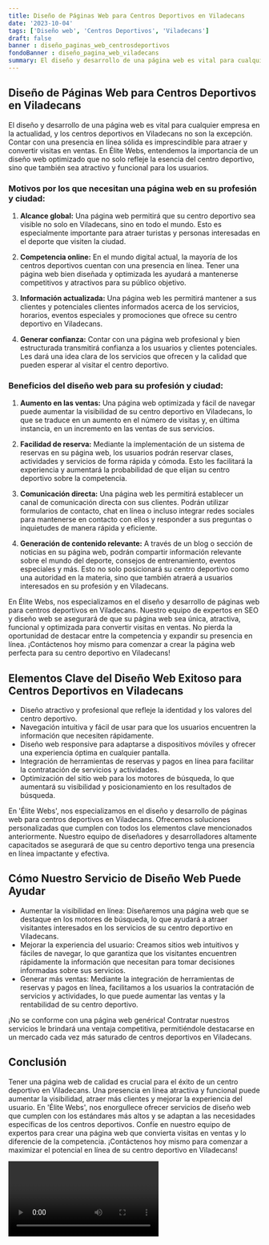 ```yaml
---
title: Diseño de Páginas Web para Centros Deportivos en Viladecans
date: '2023-10-04'
tags: ['Diseño web', 'Centros Deportivos', 'Viladecans']
draft: false
banner : diseño_paginas_web_centrosdeportivos
fondoBanner : diseño_pagina_web_viladecans
summary: El diseño y desarrollo de una página web es vital para cualquier empresa en la actualidad, y los centros deportivos en Viladecans no son la excepción. Contar con una presencia en línea sólida es imprescindible para atraer y convertir visitas en ventas. En Élite Webs, entendemos la importancia de un diseño web optimizado que no solo refleje la esencia del centro deportivo, sino que también sea atractivo y funcional para los usuarios.
---
```


## Diseño de Páginas Web para Centros Deportivos en Viladecans

El diseño y desarrollo de una página web es vital para cualquier empresa en la actualidad, y los centros deportivos en Viladecans no son la excepción. Contar con una presencia en línea sólida es imprescindible para atraer y convertir visitas en ventas. En Élite Webs, entendemos la importancia de un diseño web optimizado que no solo refleje la esencia del centro deportivo, sino que también sea atractivo y funcional para los usuarios.

### Motivos por los que necesitan una página web en su profesión y ciudad:

1. **Alcance global:** Una página web permitirá que su centro deportivo sea visible no solo en Viladecans, sino en todo el mundo. Esto es especialmente importante para atraer turistas y personas interesadas en el deporte que visiten la ciudad.

2. **Competencia online:** En el mundo digital actual, la mayoría de los centros deportivos cuentan con una presencia en línea. Tener una página web bien diseñada y optimizada les ayudará a mantenerse competitivos y atractivos para su público objetivo.

3. **Información actualizada:** Una página web les permitirá mantener a sus clientes y potenciales clientes informados acerca de los servicios, horarios, eventos especiales y promociones que ofrece su centro deportivo en Viladecans.

4. **Generar confianza:** Contar con una página web profesional y bien estructurada transmitirá confianza a los usuarios y clientes potenciales. Les dará una idea clara de los servicios que ofrecen y la calidad que pueden esperar al visitar el centro deportivo.

### Beneficios del diseño web para su profesión y ciudad:

1. **Aumento en las ventas:** Una página web optimizada y fácil de navegar puede aumentar la visibilidad de su centro deportivo en Viladecans, lo que se traduce en un aumento en el número de visitas y, en última instancia, en un incremento en las ventas de sus servicios.

2. **Facilidad de reserva:** Mediante la implementación de un sistema de reservas en su página web, los usuarios podrán reservar clases, actividades y servicios de forma rápida y cómoda. Esto les facilitará la experiencia y aumentará la probabilidad de que elijan su centro deportivo sobre la competencia.

3. **Comunicación directa:** Una página web les permitirá establecer un canal de comunicación directa con sus clientes. Podrán utilizar formularios de contacto, chat en línea o incluso integrar redes sociales para mantenerse en contacto con ellos y responder a sus preguntas o inquietudes de manera rápida y eficiente.

4. **Generación de contenido relevante:** A través de un blog o sección de noticias en su página web, podrán compartir información relevante sobre el mundo del deporte, consejos de entrenamiento, eventos especiales y más. Esto no solo posicionará su centro deportivo como una autoridad en la materia, sino que también atraerá a usuarios interesados en su profesión y en Viladecans.

En Élite Webs, nos especializamos en el diseño y desarrollo de páginas web para centros deportivos en Viladecans. Nuestro equipo de expertos en SEO y diseño web se asegurará de que su página web sea única, atractiva, funcional y optimizada para convertir visitas en ventas. No pierda la oportunidad de destacar entre la competencia y expandir su presencia en línea. ¡Contáctenos hoy mismo para comenzar a crear la página web perfecta para su centro deportivo en Viladecans!

<GifSeo />

<Cta />

## Elementos Clave del Diseño Web Exitoso para Centros Deportivos en Viladecans

- Diseño atractivo y profesional que refleje la identidad y los valores del centro deportivo.
- Navegación intuitiva y fácil de usar para que los usuarios encuentren la información que necesiten rápidamente.
- Diseño web responsive para adaptarse a dispositivos móviles y ofrecer una experiencia óptima en cualquier pantalla.
- Integración de herramientas de reservas y pagos en línea para facilitar la contratación de servicios y actividades.
- Optimización del sitio web para los motores de búsqueda, lo que aumentará su visibilidad y posicionamiento en los resultados de búsqueda.

En 'Élite Webs', nos especializamos en el diseño y desarrollo de páginas web para centros deportivos en Viladecans. Ofrecemos soluciones personalizadas que cumplen con todos los elementos clave mencionados anteriormente. Nuestro equipo de diseñadores y desarrolladores altamente capacitados se asegurará de que su centro deportivo tenga una presencia en línea impactante y efectiva.

## Cómo Nuestro Servicio de Diseño Web Puede Ayudar

- Aumentar la visibilidad en línea: Diseñaremos una página web que se destaque en los motores de búsqueda, lo que ayudará a atraer visitantes interesados ​​en los servicios de su centro deportivo en Viladecans.
- Mejorar la experiencia del usuario: Creamos sitios web intuitivos y fáciles de navegar, lo que garantiza que los visitantes encuentren rápidamente la información que necesitan para tomar decisiones informadas sobre sus servicios.
- Generar más ventas: Mediante la integración de herramientas de reservas y pagos en línea, facilitamos a los usuarios la contratación de servicios y actividades, lo que puede aumentar las ventas y la rentabilidad de su centro deportivo.

¡No se conforme con una página web genérica! Contratar nuestros servicios le brindará una ventaja competitiva, permitiéndole destacarse en un mercado cada vez más saturado de centros deportivos en Viladecans.

## Conclusión

Tener una página web de calidad es crucial para el éxito de un centro deportivo en Viladecans. Una presencia en línea atractiva y funcional puede aumentar la visibilidad, atraer más clientes y mejorar la experiencia del usuario. En 'Élite Webs', nos enorgullece ofrecer servicios de diseño web que cumplen con los estándares más altos y se adaptan a las necesidades específicas de los centros deportivos. Confíe en nuestro equipo de expertos para crear una página web que convierta visitas en ventas y lo diferencie de la competencia. ¡Contáctenos hoy mismo para comenzar a maximizar el potencial en línea de su centro deportivo en Viladecans!

<Video />

<CtaBot job='Centros Deportivos' city='Viladecans'/>

<Gmaps query='Viladecans+españa+maps' />